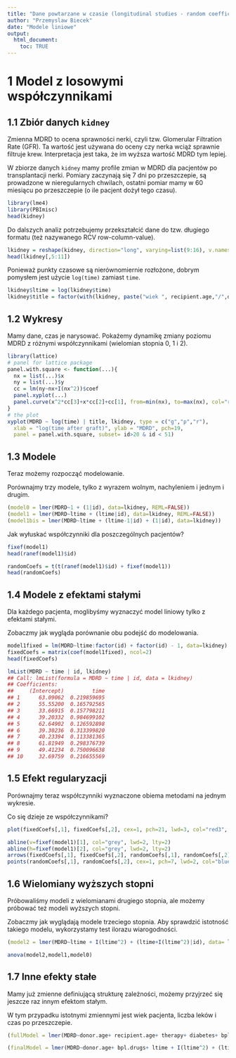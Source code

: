 ```yaml
---
title: "Dane powtarzane w czasie (longitudinal studies - random coefficients)"
author: "Przemyslaw Biecek"
date: "Modele liniowe"
output: 
  html_document:
    toc: TRUE
---
```


# 1 Model z losowymi współczynnikami

## 1.1 Zbiór danych `kidney`

Zmienna MDRD to ocena sprawności nerki, czyli tzw. Glomerular Filtration Rate (GFR). Ta wartość jest używana do oceny czy nerka wciąż sprawnie filtruje krew. Interpretacja jest taka, że im wyższa wartość MDRD tym lepiej.

W zbiorze danych `kidney` mamy profile zmian w MDRD dla pacjentów po transplantacji nerki. Pomiary zaczynają się 7 dni po przeszczepie, są prowadzone w nieregularnych chwilach, ostatni pomiar mamy w 60 miesiącu po przeszczepie (o ile pacjent dożył tego czasu).

```r
library(lme4)
library(PBImisc)
head(kidney)
```

Do dalszych analiz potrzebujemy przekształcić dane do tzw. długiego formatu (też nazywanego RCV row-column-value).

```r
lkidney = reshape(kidney, direction="long", varying=list(9:16), v.names=c("MDRD"), times=c(1/4,1,3,6,12,24,36,60))
head(lkidney[,5:11])
```

Ponieważ punkty czasowe są nierównomiernie rozłożone, dobrym pomysłem jest użycie `log(time)` zamiast `time`.

```r
lkidney$ltime = log(lkidney$time)
lkidney$title = factor(with(lkidney, paste("wiek ", recipient.age,"/",donor.age, ", zgod. ", discrepancy.AB,"/",discrepancy.DR, sep="")))
```

## 1.2 Wykresy

Mamy dane, czas je narysować.
Pokażemy dynamikę zmiany poziomu MDRD z różnymi współczynnikami (wielomian stopnia 0, 1 i 2).

```r
library(lattice)
# panel for lattice package
panel.with.square <- function(...){
  nx = list(...)$x
  ny = list(...)$y
  cc = lm(ny~nx+I(nx^2))$coef
  panel.xyplot(...)
  panel.curve(x^2*cc[3]+x*cc[2]+cc[1], from=min(nx), to=max(nx), col="red")
}
# the plot
xyplot(MDRD ~ log(time) | title, lkidney, type = c("g","p","r"),
  xlab = "log(time after graft)", ylab = "MDRD", pch=19,
  panel = panel.with.square, subset= id>20 & id < 51)
```

## 1.3 Modele

Teraz możemy rozpocząć modelowanie.

Porównajmy trzy modele, tylko z wyrazem wolnym, nachyleniem i jednym i drugim.

```r
(model0 = lmer(MDRD~1 + (1|id), data=lkidney, REML=FALSE))
(model1 = lmer(MDRD~ltime + (ltime|id), data=lkidney, REML=FALSE))
(model1bis = lmer(MDRD~ltime + (ltime-1|id) + (1|id), data=lkidney))
```

Jak wyłuskać współczynniki dla poszczególnych pacjentów?

```r
fixef(model1)
head(ranef(model1)$id)

randomCoefs = t(t(ranef(model1)$id) + fixef(model1))
head(randomCoefs)
```

## 1.4 Modele z efektami stałymi

Dla każdego pacjenta, moglibyśmy wyznaczyć model liniowy tylko z efektami stałymi.

Zobaczmy jak wygląda porównanie obu podejść do modelowania.

```r
model1fixed = lm(MDRD~ltime:factor(id) + factor(id) - 1, data=lkidney)
fixedCoefs = matrix(coef(model1fixed), ncol=2)
head(fixedCoefs)
```

```r
lmList(MDRD ~ time | id, lkidney)
## Call: lmList(formula = MDRD ~ time | id, data = lkidney) 
## Coefficients:
##     (Intercept)         time
## 1      63.09062  0.219859695
## 2      55.55200  0.165792565
## 3      33.66915  0.157798211
## 4      39.20332  0.984699102
## 5      62.64902  0.126592898
## 6      39.30236  0.313399820
## 7      40.23394  0.113381365
## 8      61.81949  0.298376739
## 9      49.41234  0.750096638
## 10     32.69759  0.216655569
```

## 1.5 Efekt regularyzacji  

Porównajmy teraz współczynniki wyznaczone obiema metodami na jednym wykresie. 

Co się dzieje ze współczynnikami?
  
```r
plot(fixedCoefs[,1], fixedCoefs[,2], cex=1, pch=21, lwd=3, col="red3", xlab=expression(a[i]), ylab=expression(b[i]))

abline(v=fixef(model1)[1], col="grey", lwd=2, lty=2)
abline(h=fixef(model1)[2], col="grey", lwd=2, lty=2)
arrows(fixedCoefs[,1], fixedCoefs[,2], randomCoefs[,1], randomCoefs[,2], angle=15, length=0.1, lwd=1)
points(randomCoefs[,1], randomCoefs[,2], cex=1, pch=7, lwd=2, col="blue3")
```

## 1.6 Wielomiany wyższych stopni

Próbowaliśmy modeli z wielomianami drugiego stopnia, ale możemy próbować też modeli wyższych stopni.

Zobaczmy jak wyglądają modele trzeciego stopnia.
Aby sprawdzić istotność takiego modelu, wykorzystamy test ilorazu wiarogodności.

```r
(model2 = lmer(MDRD~ltime + I(ltime^2) + (ltime+I(ltime^2)|id), data= lkidney, REML=FALSE))

anova(model2,model1,model0)
```

## 1.7 Inne efekty stałe

Mamy już zmienne definiującą strukturę zależności, możemy przyjrzeć się jeszcze raz innym efektom stałym.

W tym przypadku istotnymi zmiennymi jest wiek pacjenta, liczba leków i czas po przeszczepie.

```r
(fullModel = lmer(MDRD~donor.age+ recipient.age+ therapy+ diabetes+ bpl.drugs+ discrepancy.AB+ discrepancy.DR + ltime + I(ltime^2) + (ltime + I(ltime^2)|id), data=lkidney, REML=FALSE))

(finalModel = lmer(MDRD~donor.age+ bpl.drugs+ ltime + I(ltime^2) + (ltime+I(ltime^2)|id), data=lkidney, REML=FALSE))

```

